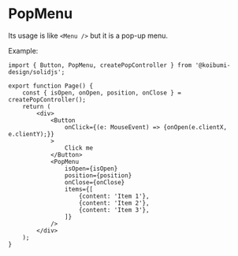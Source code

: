 
<Meta title="Components/Interact/PopMenu" />

# PopMenu

Its usage is like `<Menu />` but it is a pop-up menu.

Example:

```tsx
import { Button, PopMenu, createPopController } from '@koibumi-design/solidjs';

export function Page() {
    const { isOpen, onOpen, position, onClose } = createPopController();
    return (
        <div>
            <Button
                onClick={(e: MouseEvent) => {onOpen(e.clientX, e.clientY);}}
            >
                Click me
            </Button>
            <PopMenu
                isOpen={isOpen}
                position={position}
                onClose={onClose}
                items={[
                    {content: 'Item 1'},
                    {content: 'Item 2'},
                    {content: 'Item 3'},
                ]}
            />
        </div>
    );
}
```